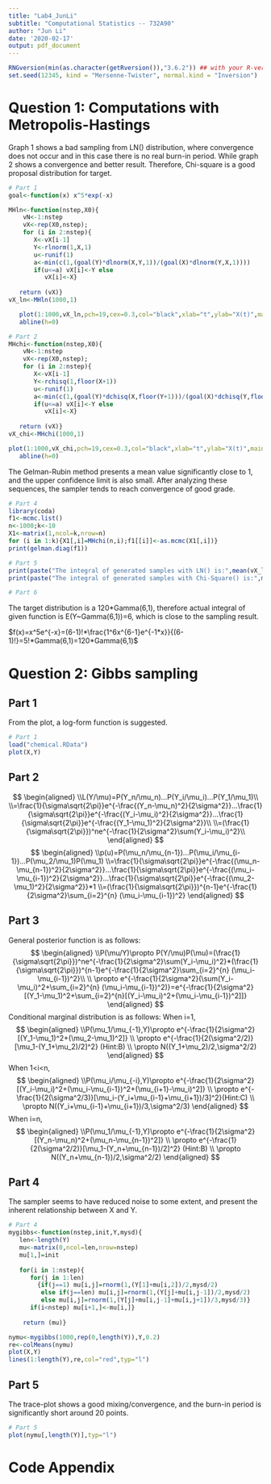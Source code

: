 ---
title: "Lab4_JunLi"
subtitle: "Computational Statistics -- 732A90"
author: "Jun Li"
date: '2020-02-17'
output: pdf_document
---

```{r,eval=TRUE,echo=FALSE,warning=FALSE,message=FALSE}
RNGversion(min(as.character(getRversion()),"3.6.2")) ## with your R-version
set.seed(12345, kind = "Mersenne-Twister", normal.kind = "Inversion")
```



# Question 1: Computations with Metropolis-Hastings

Graph 1 shows a bad sampling from LN() distribution, where convergence does not occur and in this case there is no real burn-in period. While graph 2 shows a convergence and better result. Therefore, Chi-square is a good proposal distribution for target.



```{r,eval=TRUE,echo=FALSE,warning=FALSE,results=FALSE}
# Part 1
goal<-function(x) x^5*exp(-x)

MHln<-function(nstep,X0){
    vN<-1:nstep
    vX<-rep(X0,nstep);
    for (i in 2:nstep){
	   X<-vX[i-1]
	   Y<-rlnorm(1,X,1)
	   u<-runif(1)
	   a<-min(c(1,(goal(Y)*dlnorm(X,Y,1))/(goal(X)*dlnorm(Y,X,1))))
	   if(u<=a) vX[i]<-Y else 
	      vX[i]<-X}
    
   return (vX)}
vX_ln<-MHln(1000,1)

   plot(1:1000,vX_ln,pch=19,cex=0.3,col="black",xlab="t",ylab="X(t)",main="1:with LN()",ylim=c(min(vX_ln)-1,max(vX_ln)+1),type="l")
   abline(h=0)

# Part 2
MHchi<-function(nstep,X0){
    vN<-1:nstep
    vX<-rep(X0,nstep);
    for (i in 2:nstep){
	   X<-vX[i-1]
	   Y<-rchisq(1,floor(X+1))
	   u<-runif(1)
	   a<-min(c(1,(goal(Y)*dchisq(X,floor(Y+1)))/(goal(X)*dchisq(Y,floor(X+1)))))
	   if(u<=a) vX[i]<-Y else 
	      vX[i]<-X}
    
   return (vX)}
vX_chi<-MHchi(1000,1)

plot(1:1000,vX_chi,pch=19,cex=0.3,col="black",xlab="t",ylab="X(t)",main="2:with Chisq",ylim=c(min(vX_chi)-1,max(vX_chi)+1),type="l")
   abline(h=0)
```

The Gelman-Rubin method presents a mean value significantly close to 1, and the upper confidence limit is also small. After analyzing these sequences, the sampler tends to reach convergence of good grade.

```{r,eval=TRUE,echo=FALSE,warning=FALSE,results=FALSE}
# Part 4
library(coda)
f1<-mcmc.list()
n<-1000;k<-10
X1<-matrix(1,ncol=k,nrow=n)
for (i in 1:k){X1[,i]=MHchi(n,i);f1[[i]]<-as.mcmc(X1[,i])}
print(gelman.diag(f1))

# Part 5
print(paste("The integral of generated samples with LN() is:",mean(vX_ln),sep=""))
print(paste("The integral of generated samples with Chi-Square() is:",mean(vX_chi),sep=""))

# Part 6

```

The target distribution is a 120*Gamma(6,1), therefore actual integral of given function is E(Y~Gamma(6,1))=6, which is close to the sampling result. 

$f(x)=x^5e^{-x}=(6-1)!*\frac{1^6x^{6-1}e^{-1*x}}{(6-1)!}=5!*Gamma(6,1)=120*Gamma(6,1)$


# Question 2: Gibbs sampling
## Part 1
From the plot, a log-form function is suggested.

```{r,eval=TRUE,echo=FALSE,warning=FALSE,message=FALSE}
# Part 1
load("chemical.RData")
plot(X,Y)
```
## Part 2
$$
\begin{aligned}
\\L(Y/\mu)=P(Y_n/\mu_n)...P(Y_i/\mu_i)...P(Y_1/\mu_1)\\
\\=\frac{1}{\sigma\sqrt{2\pi}}e^{-\frac{(Y_n-\mu_n)^2}{2\sigma^2}}...\frac{1}{\sigma\sqrt{2\pi}}e^{-\frac{(Y_i-\mu_i)^2}{2\sigma^2}}...\frac{1}{\sigma\sqrt{2\pi}}e^{-\frac{(Y_1-\mu_1)^2}{2\sigma^2}}\\
\\=(\frac{1}{\sigma\sqrt{2\pi}})^ne^{-\frac{1}{2\sigma^2}\sum(Y_i-\mu_i)^2}\\
\end{aligned}
$$
$$
\begin{aligned}
\\p(u)=P(\mu_n/\mu_{n-1})...P(\mu_i/\mu_{i-1})...P(\mu_2/\mu_1)P(\mu_1)
\\=\frac{1}{\sigma\sqrt{2\pi}}e^{-\frac{(\mu_n-\mu_{n-1})^2}{2\sigma^2}}...\frac{1}{\sigma\sqrt{2\pi}}e^{-\frac{(\mu_i-\mu_{i-1})^2}{2\sigma^2}}...\frac{1}{\sigma\sqrt{2\pi}}e^{-\frac{(\mu_2-\mu_1)^2}{2\sigma^2}}*1
\\=(\frac{1}{\sigma\sqrt{2\pi}})^{n-1}e^{-\frac{1}{2\sigma^2}\sum_{i=2}^{n} (\mu_i-\mu_{i-1})^2}
\end{aligned}
$$



    

## Part 3
General posterior function is as follows: 
$$
\begin{aligned}
\\P(\mu/Y)\propto P(Y/\mu)P(\mu)=(\frac{1}{\sigma\sqrt{2\pi}})^ne^{-\frac{1}{2\sigma^2}\sum(Y_i-\mu_i)^2}*(\frac{1}{\sigma\sqrt{2\pi}})^{n-1}e^{-\frac{1}{2\sigma^2}\sum_{i=2}^{n} (\mu_i-\mu_{i-1})^2}\\
\\ \propto e^{-\frac{1}{2\sigma^2}(\sum(Y_i-\mu_i)^2+\sum_{i=2}^{n} (\mu_i-\mu_{i-1})^2)}=e^{-\frac{1}{2\sigma^2}[(Y_1-\mu_1)^2+\sum_{i=2}^{n}[(Y_i-\mu_i)^2+(\mu_i-\mu_{i-1})^2]]}
\end{aligned}
$$
Conditional marginal distribution is as follows:
When i=1,
$$
\begin{aligned}
\\P(\mu_1/\mu_{-1},Y)\propto e^{-\frac{1}{2\sigma^2}[(Y_1-\mu_1)^2+(\mu_2-\mu_1)^2]}
\\ \propto e^{-\frac{1}{2(\sigma^2/2)}[\mu_1-(Y_1+\mu_2)/2]^2} (Hint:B)
\\ \propto N((Y_1+\mu_2)/2,\sigma^2/2)
\end{aligned}
$$
When 1<i<n,
$$
\begin{aligned}
\\P(\mu_i/\mu_{-i},Y)\propto e^{-\frac{1}{2\sigma^2}[(Y_i-\mu_i)^2+(\mu_i-\mu_{i-1})^2+(\mu_{i+1}-\mu_i)^2]}
\\ \propto e^{-\frac{1}{2(\sigma^2/3)}[\mu_i-(Y_i+\mu_{i-1}+\mu_{i+1})/3]^2}(Hint:C)
\\ \propto N((Y_i+\mu_{i-1}+\mu_{i+1})/3,\sigma^2/3)
\end{aligned}
$$
When i=n,
$$
\begin{aligned}
\\P(\mu_1/\mu_{-1},Y)\propto e^{-\frac{1}{2\sigma^2}[(Y_n-\mu_n)^2+(\mu_n-\mu_{n-1})^2]}
\\ \propto e^{-\frac{1}{2(\sigma^2/2)}[\mu_1-(Y_n+\mu_{n-1})/2]^2} (Hint:B)
\\ \propto N((Y_n+\mu_{n-1})/2,\sigma^2/2)
\end{aligned}
$$


## Part 4
The sampler seems to have reduced noise to some extent, and present the inherent relationship between X and Y.

```{r,eval=TRUE,echo=FALSE,warning=FALSE,message=FALSE}
# Part 4
mygibbs<-function(nstep,init,Y,mysd){
   len<-length(Y)
   mu<-matrix(0,ncol=len,nrow=nstep)
   mu[1,]=init
     
   for(i in 1:nstep){
      for(j in 1:len)
        {if(j==1) mu[i,j]=rnorm(1,(Y[1]+mu[i,2])/2,mysd/2)
         else if(j==len) mu[i,j]=rnorm(1,(Y[j]+mu[i,j-1])/2,mysd/2)
         else mu[i,j]=rnorm(1,(Y[j]+mu[i,j-1]+mu[i,j+1])/3,mysd/3)}
      if(i<nstep) mu[i+1,]<-mu[i,]}
   
    return (mu)}

nymu<-mygibbs(1000,rep(0,length(Y)),Y,0.2)
re<-colMeans(nymu)
plot(X,Y)
lines(1:length(Y),re,col="red",typ="l")

```

## Part 5
The trace-plot shows a good mixing/convergence, and the burn-in period is significantly short around 20 points.


```{r,eval=TRUE,echo=FALSE,warning=FALSE,message=FALSE}
# Part 5
plot(nymu[,length(Y)],typ="l")
```

# Code Appendix

```{r code = readLines(knitr::purl("C:/Users/A550240/Desktop/LIU/2.1_CompuStatistics/Labs/Lab4_JunLi.Rmd", documentation = 1)), echo = T, eval = F}
```